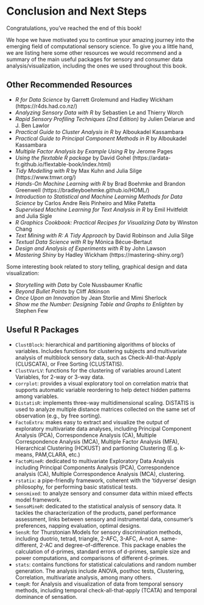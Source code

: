 # Conclusion and Next Steps {#next-steps}

Congratulations, you've reached the end of this book! 

We hope we have motivated you to continue your amazing journey into the emerging field of computational sensory science. To give you a little hand, we are listing here some other resources we would recommend and a summary of the main useful packages for sensory and consumer data analysis/visualization, including the ones we used throughout this book.

## Other Recommended Resources
* *R for Data Science* by Garrett Grolemund and Hadley Wickham (https://r4ds.had.co.nz/)
* *Analyzing Sensory Data with R* by Sebastien Le and Thierry Worch
* *Rapid Sensory Profiling Techniques (2nd Edition)* by Julien Delarue and J. Ben Lawlor
* *Practical Guide to Cluster Analysis in R* by Alboukadel Kassambara
* *Practical Guide to Principal Component Methods in R* by Alboukadel Kassambara
* *Multiple Factor Analysis by Example Using R* by Jerome Pages
* *Using the flextable R package* by David Gohel (https://ardata-fr.github.io/flextable-book/index.html)
* *Tidy Modelling with R* by Max Kuhn and Julia Silge (https://www.tmwr.org/)
* *Hands-On Machine Learning with R* by Brad Boehmke and Brandon Greenwell (https://bradleyboehmke.github.io/HOML/)
* *Introduction to Statistical and Machine Learning Methods for Data Science* by Carlos Andre Reis Pinheiro and Mike Patetta
* *Supervised Machine Learning for Text Analysis in R* by Emil Hvitfeldt and Julia Sigle
* *R Graphics Cookbook: Practical Recipes for Visualizing Data* by Winston Chang
* *Text Mining with R: A Tidy Approach* by David Robinson and Julia Silge
* *Textual Data Science with R* by Mónica Bécue-Bertaut
* *Design and Analysis of Experiments with R* by John Lawson
* *Mastering Shiny* by Hadley Wickham (https://mastering-shiny.org/)

Some interesting book related to story telling, graphical design and data visualization:

* *Storytelling with Data* by Cole Nussbaumer Knaflic
* *Beyond Bullet Points* by Cliff Atkinson
* *Once Upon an Innovation* by Jean Storlie and Mimi Sherlock
* *Show me the Number: Designing Table and Graphs to Enlighten* by Stephen Few

## Useful R Packages

* `ClustBlock`: hierarchical and partitioning algorithms of blocks of variables. Includes functions for clustering subjects and multivariate analysis of multiblock sensory data, such as Check-All-that-Apply (CLUSCATA), or Free Sorting (CLUSTATIS).
* `ClustVarLV`: functions for the clustering of variables around Latent Variables, for 2-way or 3-way data.
* `corrplot`: provides a visual exploratory tool on correlation matrix that supports automatic variable reordering to help detect hidden patterns among variables. 
* `DistatisR`: implements three-way multidimensional scaling. DiSTATIS is used to analyze multiple distance matrices collected on the same set of observation (e.g., by free sorting).
* `FactoExtra`: makes easy to extract and visualize the output of exploratory multivariate data analyses, including Principal Component Analysis (PCA), Correspondence Analysis (CA), Multiple Correspondence Analysis (MCA), Multiple Factor Analysis (MFA), Hierarchical Clustering (HCKUST) and partioning Clustering (E.g. k-means, PAM,CLARA, etc.)
* `FactoMineR`: dedicated to multivariate Exploratory Data Analysis including Principal Components Analysis (PCA), Correspondence analysis (CA), Multiple Correspondence Analysis (MCA), clustering.
* `rstatix`: a pipe-friendly framework, coherent with the 'tidyverse' design philosophy, for performing basic statistical tests.
* `sensmixed`: to analyze sensory and consumer data within mixed effects model framework.
* `SensoMineR`: dedicated to the statistical analysis of sensory data. It tackles the characterization of the products, panel performance assessment, links between sensory and instrumental data, consumer's preferences, napping evaluation, optimal designs. 
* `SensR`: for Thurstonian Models for sensory discrimination methods, including duotrio, tetrad, triangle, 2-AFC, 3-AFC, A-not A, same-different, 2-AC and degree-of-difference. This package enables the calculation of d-primes, standard errors of d-primes, sample size and power computations, and comparisons of different d-primes.
* `stats`: contains functions for statistical calculations and random number generation. The analysis include ANOVA, posthoc tests, Clustering, Correlation, multivariate analysis, among many others.
* `tempR`: for Analysis and visualization of data from temporal sensory methods, including  temporal check-all-that-apply (TCATA) and temporal dominance of sensation.

